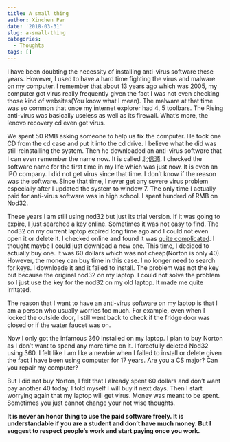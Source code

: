 ```yaml
---
title: A small thing
author: Xinchen Pan
date: '2018-03-31'
slug: a-small-thing
categories:
  - Thoughts
tags: []
---
```


I have been doubting the necessity of installing anti-virus software these years. However, I used to have a hard time fighting the virus and malware on my computer.
I remember that about 13 years ago which was 2005, my computer got virus really frequently given the fact I was not even checking those kind of websites(You know what I mean). The malware at that time was so common that once my internet explorer had 4, 5 toolbars. The Rising anti-virus was basically useless as well as its firewall. What's more, the lenovo recovery cd even got virus. 

We spent 50 RMB asking someone to help us fix the computer. He took one CD from the cd case and put it into the cd drive. I believe what he did was still reinstalling the system. Then he downloaded an anti-virus software that I can even remember the name now. It is called 北信源. I checked the software name for the  first time in my life which was just now. It is even an IPO company. I did not get virus since that time. I don't know if the reason was the software. Since that time, I never get any severe virus problem especially after I updated the system to window 7. The only time I actually paid for anti-virus software was in high school. I spent hundred of RMB on Nod32.

These years I am still using nod32 but just its trial version. If it was going to expire, I just searched a key online. Sometimes it was not easy to find. The nod32 on my current laptop expired long time ago and I could not even open it or delete it. I checked online and found it was [quite complicated](https://support.eset.com/kb2289/). I thought maybe I could just download a new one. This time, I decided to actually buy one. It was 60 dollars which was not cheap(Norton is only 40). However, the money can buy time in this case. I no longer need to search for keys. I downloade it and it failed to install. The problem was not the key but because the original nod32 on my laptop. I could not solve the problem so I just use the key for the nod32 on my old laptop. It made me quite irritated.

The reason that I want to have an anti-virus software on my laptop is that I am a person who usually worries too much. For example, even when I locked the outside door, I still went  back to check if the fridge door was closed or if the water faucet was on.

Now I only got the infamous 360 installed on my laptop. I plan to buy Norton as I don't want to spend any more time on it. I forcefully deleted Nod32 using 360. I felt like I am like a newbie when I failed to install or delete given the fact I have been using computer for 17 years. Are you a CS major? Can you repair my computer?

But I did not buy Norton, I felt that I already spent 60 dollars and don't want pay another 40 today. I told myself I will buy it next days. Then I start worrying again that my laptop will get virus. Money was meant to be spent. Sometimes you just cannot change your not wise thoughts.

**It is never an honor thing to use the paid software freely. It is understandable if you are a student and don't have much money. But I suggest to respect people's work and start paying once you work.** 


